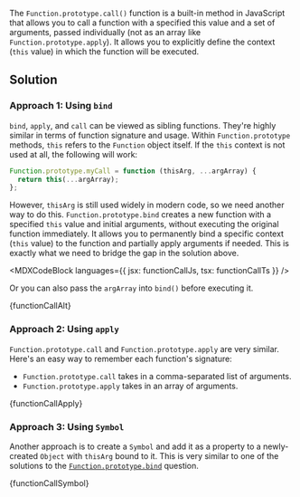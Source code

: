 

The `Function.prototype.call()` function is a built-in method in JavaScript that allows you to call a function with a specified this value and a set of arguments, passed individually (not as an array like `Function.prototype.apply`). It allows you to explicitly define the context (`this` value) in which the function will be executed.

## Solution

### Approach 1: Using `bind`

`bind`, `apply`, and `call` can be viewed as sibling functions. They're highly similar in terms of function signature and usage. Within `Function.prototype` methods, `this` refers to the `Function` object itself. If the `this` context is not used at all, the following will work:

```js
Function.prototype.myCall = function (thisArg, ...argArray) {
  return this(...argArray);
};
```

However, `thisArg` is still used widely in modern code, so we need another way to do this. `Function.prototype.bind` creates a new function with a specified `this` value and initial arguments, without executing the original function immediately. It allows you to permanently bind a specific context (`this` value) to the function and partially apply arguments if needed. This is exactly what we need to bridge the gap in the solution above.

<MDXCodeBlock languages={{ jsx: functionCallJs, tsx: functionCallTs }} />

Or you can also pass the `argArray` into `bind()` before executing it.

<MDXCodeBlock>{functionCallAlt}</MDXCodeBlock>

### Approach 2: Using `apply`

`Function.prototype.call` and `Function.prototype.apply` are very similar. Here's an easy way to remember each function's signature:

- `Function.prototype.call` takes in a comma-separated list of arguments.
- `Function.prototype.apply` takes in an array of arguments.

<MDXCodeBlock>{functionCallApply}</MDXCodeBlock>

### Approach 3: Using `Symbol`

Another approach is to create a `Symbol` and add it as a property to a newly-created `Object` with `thisArg` bound to it. This is very similar to one of the solutions to the [`Function.prototype.bind`](/questions/javascript/function-bind) question.

<MDXCodeBlock>{functionCallSymbol}</MDXCodeBlock>
